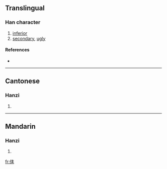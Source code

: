 ==Translingual==

===Han character===
{{Han char|rn=9|rad=人|as=06|sn=8|four=|canj=人手木 (OQD)}}

# [[inferior]]
# [[secondary]], [[ugly]]

====References====
* {{Han ref|kx=0102.110|hdz=10149.010|uh=344D|ud=13389}}

----

==Cantonese==

===Hanzi===
{{yue-hanzi|jyut=|y=leui5}}

# {{defn|Cantonese}}

----

==Mandarin==

===Hanzi===
{{cmn-hanzi|pin=[[lěi]] ([[lei3]]), [[lèi]] ([[lei4]])|wg=lei<sup>3</sup>, lei<sup>4</sup>}}

# {{defn|Mandarin}}

[[fr:㑍]]